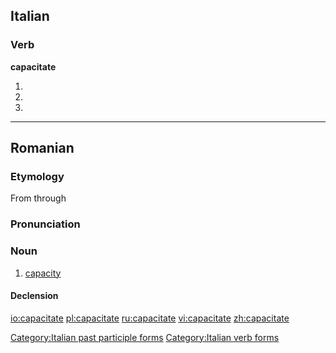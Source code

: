 ==Italian==

===Verb===
'''capacitate'''

# {{form of|[[second-person|Second-person]] [[plural]] [[present tense]]|[[capacitare#Italian|capacitare]]|lang=Italian}}
# {{form of|Second-person plural [[imperative]]|capacitare#Italian|capacitare|lang=Italian}}
# {{form of|[[feminine|Feminine]] plural|[[capacitato]]}}

[[Category:Italian past participle forms]]
[[Category:Italian verb forms]]

----

==Romanian==

===Etymology===
From {{L.|ro}} {{term|capacitas|lang=la}} through {{F.|ro}} {{term|capacité|lang=fr}}

===Pronunciation===
{{IPA|[ka.pa.ʧi'ta.te]|lang=ro}}

===Noun===
{{ro-noun|gend=f|pl=capacităţi}}

# [[capacity]]

====Declension====
{{ro-noun-f-tate|capaci}}

[[io:capacitate]]
[[pl:capacitate]]
[[ru:capacitate]]
[[vi:capacitate]]
[[zh:capacitate]]